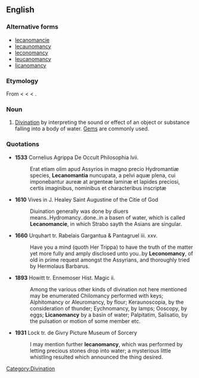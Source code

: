 ==English==

===Alternative forms===
* [[lecanomancie]]
* [[lecaunomancy]]
* [[leconomancy]]
* [[leucanomancy]]
* [[licanomancy]]

===Etymology===
From {{etyl|NL.}} {{term|lecanomantia|lang=la}} < {{etyl|LL.}} {{term|lecanomantia|lang=la}} < {{etyl|grc}} {{term|λεκανομαντεία|tr=lekanomanteia|lang=grc}} < {{etyl|grc}} {{term|λεκάνη|tr=lekanē||dish, pan|lang=grc}}.

===Noun===
{{en-noun|-}}

# [[divination|Divination]] by interpreting the sound or effect of an object or substance falling into a body of water. [[gem|Gem]]s are commonly used.

===Quotations===
* '''1533''' Cornelius Agrippa De Occult Philosophia lvii.
*: Erat etiam olim apud Assyrios in magno precio Hydromantiæ species, '''Lecanomantia''' nuncupata, a pelvi aquæ plena, cui imponebantur aureæ at argenteæ laminæ et lapides preciosi, certis imaginibus, nominibus et characteribus inscriptæ

* '''1610''' Vives in J. Healey Saint Augustine of the Citie of God
*: Diuination generally was done by diuers means..Hydromancy..done..in a basen of water, which is called '''Lecanomancie''', in which Strabo sayth the Asians are singular.

* '''1660''' Urquhart tr. Rabelais Gargantua & Pantagruel iii. xxv.
*: Have you a mind (quoth Her Trippa) to have the truth of the matter yet more fully and amply disclosed unto you..by '''Leconomancy''', of old in prime request amongst the Assyrians, and thoroughly tried by Hermolaus Barbarus.

* '''1893''' Howitt tr. Ennemoser Hist. Magic ii.
*: Among the various other kinds of divination not here mentioned may be enumerated Chilomancy performed with keys; Alphitomancy or Aleuromancy, by flour; Keraunoscopia, by the consideration of thunder; Eychnomancy, by lamps; Ooscopy, by eggs; '''Licanomancy''' by a basin of water; Palpitatim, Salisatio, by the pulsation or motion of some member etc.

* '''1931''' Lock tr. de Givry Picture Museum of Sorcery
*: I may mention further '''lecanomancy''', which was performed by letting precious stones drop into water; a mysterious little whistling resulted which announced the thing desired.

[[Category:Divination]]